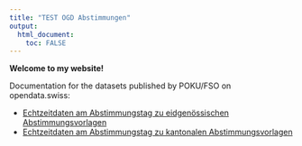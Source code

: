 ```yaml
---
title: "TEST OGD Abstimmungen"
output: 
  html_document:
    toc: FALSE
---
```



**Welcome to my website!**

Documentation for the datasets published by POKU/FSO on opendata.swiss:

* [Echtzeitdaten am Abstimmungstag zu eidgenössischen Abstimmungsvorlagen](https://opendata.swiss/en/dataset/echtzeitdaten-am-abstimmungstag-zu-eidgenoessischen-abstimmungsvorlagen)
* [Echtzeitdaten am Abstimmungstag zu kantonalen Abstimmungsvorlagen](https://opendata.swiss/de/dataset/echtzeitdaten-am-abstimmungstag-zu-kantonalen-abstimmungsvorlagen)




